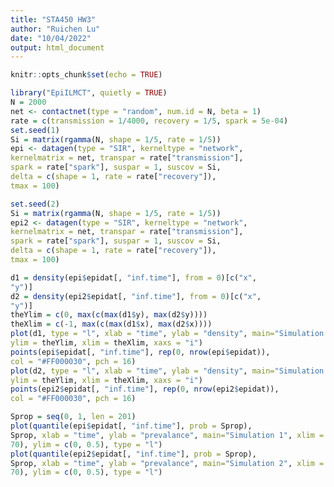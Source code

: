 ```yaml
---
title: "STA450 HW3"
author: "Ruichen Lu"
date: "10/04/2022"
output: html_document
---
```


```r
knitr::opts_chunk$set(echo = TRUE)
```


```r
library("EpiILMCT", quietly = TRUE)
N = 2000
net <- contactnet(type = "random", num.id = N, beta = 1)
rate = c(transmission = 1/4000, recovery = 1/5, spark = 5e-04)
set.seed(1)
Si = matrix(rgamma(N, shape = 1/5, rate = 1/5))
epi <- datagen(type = "SIR", kerneltype = "network",
kernelmatrix = net, transpar = rate["transmission"],
spark = rate["spark"], suspar = 1, suscov = Si,
delta = c(shape = 1, rate = rate["recovery"]),
tmax = 100)

set.seed(2)
Si = matrix(rgamma(N, shape = 1/5, rate = 1/5))
epi2 <- datagen(type = "SIR", kerneltype = "network",
kernelmatrix = net, transpar = rate["transmission"],
spark = rate["spark"], suspar = 1, suscov = Si,
delta = c(shape = 1, rate = rate["recovery"]),
tmax = 100)
```


```r
d1 = density(epi$epidat[, "inf.time"], from = 0)[c("x",
"y")]
d2 = density(epi2$epidat[, "inf.time"], from = 0)[c("x",
"y")]
theYlim = c(0, max(c(max(d1$y), max(d2$y))))
theXlim = c(-1, max(c(max(d1$x), max(d2$x))))
plot(d1, type = "l", xlab = "time", ylab = "density", main="Simulation 1",
ylim = theYlim, xlim = theXlim, xaxs = "i")
points(epi$epidat[, "inf.time"], rep(0, nrow(epi$epidat)),
col = "#FF000030", pch = 16)
plot(d2, type = "l", xlab = "time", ylab = "density", main="Simulation 2",
ylim = theYlim, xlim = theXlim, xaxs = "i")
points(epi2$epidat[, "inf.time"], rep(0, nrow(epi2$epidat)),
col = "#FF000030", pch = 16)
```

```r
Sprop = seq(0, 1, len = 201)
plot(quantile(epi$epidat[, "inf.time"], prob = Sprop),
Sprop, xlab = "time", ylab = "prevalance", main="Simulation 1", xlim = c(0,
70), ylim = c(0, 0.5), type = "l")
plot(quantile(epi2$epidat[, "inf.time"], prob = Sprop),
Sprop, xlab = "time", ylab = "prevalance", main="Simulation 2", xlim = c(0,
70), ylim = c(0, 0.5), type = "l")
```


